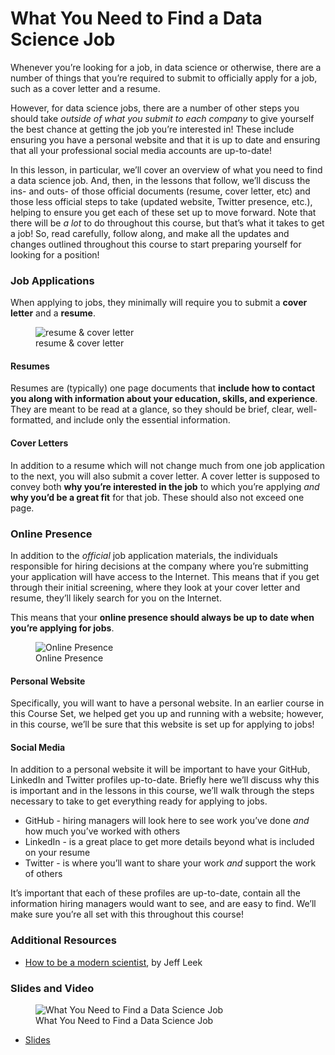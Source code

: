 
# What You Need to Find a Data Science Job

Whenever you're looking for a job, in data science or otherwise, there are a number of things that you're required to submit to officially apply for a job, such as a cover letter and a resume.

However, for data science jobs, there are a number of other steps you should take *outside of what you submit to each company* to give yourself the best chance at getting the job you're interested in! These include ensuring you have a personal website and that it is up to date and ensuring that all your professional social media accounts are up-to-date!

In this lesson, in particular, we'll cover an overview of what you need to find a data science job. And, then, in the lessons that follow, we'll discuss the ins- and outs- of those official documents (resume, cover letter, etc) and those less official steps to take (updated website, Twitter presence, etc.), helping to ensure you get each of these set up to move forward. Note that there will be *a lot* to do throughout this course, but that's what it takes to get a job! So, read carefully, follow along, and make all the updates and changes outlined throughout this course to start preparing yourself for looking for a position!

### Job Applications

When applying to jobs, they minimally will require you to submit a **cover letter** and a **resume**.


![resume & cover letter](https://docs.google.com/presentation/d/1nXZfBoWEKMCz5hUVdlE-V4B1eVCSOOlS2FVByiQlZ2c/export/png?id=1nXZfBoWEKMCz5hUVdlE-V4B1eVCSOOlS2FVByiQlZ2c&pageid=g3a45d4729b_0_0)

#### Resumes

Resumes are (typically) one page documents that **include how to contact you along with information about your education, skills, and experience**. They are meant to be read at a glance, so they should be brief, clear, well-formatted, and include only the essential information.

#### Cover Letters

In addition to a resume which will not change much from one job application to the next, you will also submit a cover letter. A cover letter is supposed to convey both **why you're interested in the job** to which you're applying *and* **why you'd be a great fit** for that job. These should also not exceed one page.

### Online Presence

In addition to the *official* job application materials, the individuals responsible for hiring decisions at the company where you're submitting your application will have access to the Internet. This means that if you get through their initial screening, where they look at your cover letter and resume, they'll likely search for you on the Internet.

This means that your **online presence should always be up to date when you're applying for jobs**.


![Online Presence](https://docs.google.com/presentation/d/1nXZfBoWEKMCz5hUVdlE-V4B1eVCSOOlS2FVByiQlZ2c/export/png?id=1nXZfBoWEKMCz5hUVdlE-V4B1eVCSOOlS2FVByiQlZ2c&pageid=g3ee04ecbc2_0_13)

#### Personal Website

Specifically, you will want to have a personal website. In an earlier course in this Course Set, we helped get you up and running with a website; however, in this course, we'll be sure that this website is set up for applying to jobs!

#### Social Media

In addition to a personal website it will be important to have your GitHub, LinkedIn and Twitter profiles up-to-date. Briefly here we'll discuss why this is important and in the lessons in this course, we'll walk through the steps necessary to take to get everything ready for applying to jobs.

* GitHub - hiring managers will look here to see work you've done *and* how much you've worked with others
* LinkedIn - is a great place to get more details beyond what is included on your resume
* Twitter - is where you'll want to share your work *and* support the work of others

It's important that each of these profiles are up-to-date, contain all the information hiring managers would want to see, and are easy to find. We'll make sure you're all set with this throughout this course!

### Additional Resources

* [How to be a modern scientist](https://leanpub.com/modernscientist), by Jeff Leek

### Slides and Video

![What You Need to Find a Data Science Job](https://www.youtube.com/watch?v=UcpfGVyIvW8)

* [Slides](https://docs.google.com/presentation/d/1nXZfBoWEKMCz5hUVdlE-V4B1eVCSOOlS2FVByiQlZ2c/edit?usp=sharing)
